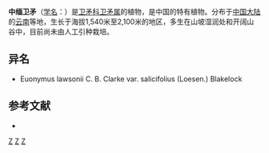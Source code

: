 {{Speciesbox 
| taxon = Euonymus lawsonii
| authority = C. B. Clarke f. lawsonii
}}
'''中缅卫矛'''（[[学名|学名]]：{{lang|la|''Euonymus lawsonii''}}）是[[卫矛科|卫矛科]][[卫矛属|卫矛属]]的植物，是中国的特有植物。分布于[[中国大陆|中国大陆]]的[[云南|云南]]等地，生长于海拔1,540米至2,100米的地区，多生在山坡湿润处和开阔山谷中，目前尚未由人工引种栽培。

== 异名 ==
* Euonymus lawsonii C. B. Clarke var. salicifolius (Loesen.) Blakelock

== 参考文献 ==
<div class="references-small">
* {{cite web| url =http://www.bioinfo.cn/db05/KmzwSpecies.php?action=view&id=2752| title =中缅卫矛（原型）| work =《中国高等植物数据库全库》| publisher =中国科学院微生物研究所| author =昆明植物研究所| accessdate =2009-02-23| deadurl =yes| archiveurl =https://web.archive.org/web/20160305033136/http://www.bioinfo.cn/db05/KmzwSpecies.php?action=view&id=2752| archivedate =2016-03-05}}
</div>
{{Taxonbar|from=Q10875967}}

[[Category:卫矛属|Z]]
[[Category:中國特有植物|Z]]
[[Category:云南植物|Z]]

{{植物小作品}}